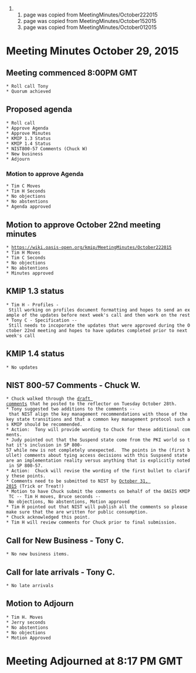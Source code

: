 ## page was copied from MeetingMinutes/October222015
## page was copied from MeetingMinutes/October152015
## page was copied from MeetingMinutes/October012015
= Meeting Minutes October 29, 2015 =
== Meeting commenced 8:00PM GMT ==
 * Roll call Tony
 * Quorum achieved

== Proposed agenda ==
 * Roll call
 * Approve Agenda
 * Approve Minutes
 * KMIP 1.3 Status
 * KMIP 1.4 Status
 * NIST800-57 Comments (Chuck W)
 * New business
 * Adjourn

=== Motion to approve Agenda ===
 * Tim C Moves
 * Tim H Seconds
 * No objections
 * No abstentions
 * Agenda approved

== Motion to approve October 22nd meeting minutes ==
 * [[https://wiki.oasis-open.org/kmip/MeetingMinutes/October152015|https://wiki.oasis-open.org/kmip/MeetingMinutes/October222015]]
 * Tim H Moves
 * Tim C Seconds
 * No objections
 * No abstentions
 * Minutes approved

== KMIP 1.3 status ==
 * Tim H - Profiles - Still working on profiles document formatting and hopes to send an example of the updates before next week's call and then work on the rest
 * Tony C - Specification -- Still needs to incoporate the updates that were approved during the October 22nd meeting and hopes to have updates completed prior to next week's call

== KMIP 1.4 status ==
 * No updates

== NIST 800-57 Comments - Chuck W. ==
 * Chuck walked through the [[https://lists.oasis-open.org/archives/kmip/201510/msg00023.html|draft comments]] that he posted to the reflector on Tuesday October 28th.
 * Tony suggested two additions to the comments -- that NIST align the key management recommendations with those of the key state transitions and that a common key management protocol such as KMIP should be recommended.
 * Action:  Tony will provide wording to Chuck for these additional comments.
 * Judy pointed out that the Suspend state come from the PKI world so that it's inclusion in SP 800-57 while new is not completely unexpected.  The points in the (first bullet) comments about tying access decisions with this Suspsend state are an implementation reality versus anything that is explicitly noted in SP 800-57.
 * Action:  Chuck will revise the wording of the first bullet to clarify these points.
 * Comments need to be submitted to NIST by [[http://csrc.nist.gov/publications/PubsDrafts.html#SP-800-57-Part%201-Rev.%204|October 31, 2015]] (Trick or Treat!)
 * Motion to have Chuck submit the comments on behalf of the OASIS KMIP TC -- Tim H moves, Bruce seconds -- No objections, No abstentions, Motion approved
 * Tim H pointed out that NIST will publish all the comments so please make sure that the are written for public consumption.
 * Chuck acknowledged this point.
 * Tim H will review comments for Chuck prior to final submission.

== Call for New Business - Tony C. ==
 * No new business items.

== Call for late arrivals - Tony C. ==
 * No late arrivals

== Motion to Adjourn ==
 * Tim H. Moves
 * Jerry seconds
 * No abstentions
 * No objections
 * Motion Approved

= Meeting Adjourned at 8:17 PM GMT =
